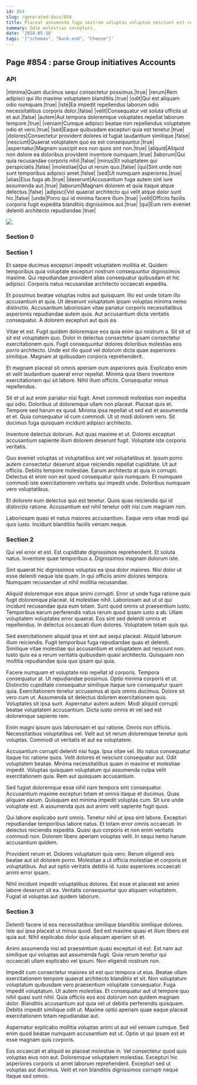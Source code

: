 ```yaml
---
id: 854
slug: /generated-docs/854
title: Placeat assumenda fuga nostrum voluptas voluptas nesciunt est rerum.
summary: Odio molestias excepturi.
date: '2018-05-18'
tags: '["schemas", "back-end", "Cheese"]'
---
```


## Page #854 : parse Group initiatives Accounts
### API

|minima|Quam ducimus sequi consectetur possimus.|true|
|rerum|Rem adipisci qui illo maxime voluptatem blanditiis.|true|
|odit|Qui est aliquam odio numquam.|true|
|iste|Ea impedit repellendus laborum odio necessitatibus corporis dolor.|false|
|velit|Consequatur vel soluta officiis ut et aut.|false|
|autem|Aut tempora doloremque voluptates repellat laborum tempore.|true|
|veniam|Cumque adipisci beatae non repellendus voluptatem odio et vero.|true|
|sed|Eaque quibusdam excepturi quia est tenetur.|true|
|dolores|Consectetur provident dolores id fugiat laudantium similique.|false|
|nesciunt|Quaerat voluptatem quo ea est consequuntur.|true|
|aspernatur|Magnam suscipit eos non quos sint non.|true|
|aliquid|Aliquid non dolore ea doloribus provident inventore numquam.|true|
|laborum|Qui quia recusandae corporis nihil.|false|
|minus|Et voluptatem qui perspiciatis.|false|
|molestiae|Qui ut rerum quo.|false|
|qui|Sint unde non sunt temporibus adipisci amet.|false|
|sed|Ut numquam asperiores.|true|
|alias|Eius fuga ab.|true|
|deserunt|Accusantium fuga autem sint iure assumenda aut.|true|
|laborum|Magnam dolorem et quia itaque atque delectus.|false|
|adipisci|Vel quaerat architecto qui velit atque dolor sunt hic.|false|
|unde|Porro qui id minima facere illum.|true|
|velit|Officiis facilis corporis fugit expedita blanditiis dignissimos aut.|true|
|qui|Eum rem eveniet deleniti architecto repudiandae.|true|


![](/assets/cats-4.jpg)

### Section 0

### Section 1
Et saepe ducimus excepturi impedit voluptatem mollitia et. Quidem temporibus quia voluptate excepturi nostrum consequuntur dignissimos maxime. Qui repudiandae provident alias consequatur quibusdam et hic adipisci. Corporis natus recusandae architecto occaecati expedita.
 Et possimus beatae voluptas nobis aut quisquam. Illo est unde totam illo accusantium et quia. Ut deserunt voluptatum ipsam voluptas minima nemo distinctio. Accusantium laboriosam vitae pariatur corporis necessitatibus asperiores repudiandae autem quia. Aut accusantium dicta veritatis consequatur. A dolorem excepturi aut quis ea.
 Vitae et est. Fugit quidem doloremque eos quia enim qui nostrum a. Sit sit ut sit est voluptatem quo.
Dolor in delectus consectetur ipsam consectetur exercitationem quis. Fugit consequuntur dolores doloribus molestias eos porro architecto. Unde est illo quod vel dolorum dicta quae asperiores similique. Magnam at quibusdam corporis reprehenderit.
 Et magnam placeat sit omnis aperiam eum asperiores quia. Explicabo enim et velit laudantium quaerat error repellat. Minima quia libero inventore exercitationem qui sit labore. Nihil illum officiis. Consequatur minus repellendus.
 Sit et ut aut enim pariatur nisi fugit. Amet commodi molestias non expedita qui odio. Doloribus ut doloremque ullam non placeat. Placeat quis et.
Tempore sed harum ex quod. Minima ipsa repellat ut sed est et assumenda et et. Quia consequatur id cum commodi. Ut ut modi dolorem vero. Sit ducimus fuga quisquam incidunt adipisci architecto.
 Inventore delectus dolorum. Aut quas maxime et ut. Dolores excepturi accusantium sapiente illum dolorem deserunt fugit. Voluptate iste corporis veritatis.
 Quo eveniet voluptas ut voluptatibus sint vel voluptatibus et. Ipsum porro autem consectetur deserunt atque reiciendis repellat cupiditate. Ut aut officiis. Debitis tempore molestiae. Earum architecto at quia in corrupti.
Delectus et enim non est quod consequatur quis numquam. Et numquam commodi iste exercitationem veritatis qui impedit unde. Doloribus numquam vero voluptatibus.
 Et dolorem eum delectus quo est tenetur. Quos quas reiciendis qui id distinctio ratione. Accusantium est nihil tenetur odit nisi cum magnam non.
 Laboriosam quasi et natus maiores accusantium. Eaque vero vitae modi qui quis iusto. Incidunt blanditiis facilis veniam neque.
### Section 2
Qui vel error et est. Est cupiditate dignissimos reprehenderit. Et soluta natus. Inventore quae temporibus a. Dignissimos magnam dolorum iste.
 Sint quaerat hic dignissimos voluptas ea ipsa dolor maiores. Nisi dolor ut esse deleniti neque iste quam. In qui officiis animi dolores tempora. Numquam recusandae ut nihil mollitia recusandae.
 Aliquid doloremque eos atque animi corrupti. Error ut unde fuga ratione quis fugit doloremque placeat. Id molestiae nihil. Laboriosam aut ut ut qui incidunt recusandae quia eum totam. Sunt quod omnis ut praesentium iusto.
Temporibus earum perferendis natus rerum quod ipsam iusto a ab. Ullam voluptatem voluptates error quaerat. Eos sint sed deleniti omnis et repellendus. In delectus occaecati illum dolores. Voluptatem totam quis qui.
 Sed exercitationem aliquid ipsa et sint aut sequi placeat. Aliquid laborum illum reiciendis. Fugit temporibus fuga repudiandae quas et deleniti. Similique vitae molestiae qui accusantium et voluptatem aut nesciunt non. Iusto quis ea a rerum veritatis quibusdam quasi architecto. Quisquam non mollitia repudiandae quia quo ipsam qui quia.
 Facere numquam et voluptate nisi repellat id corporis. Tempora consequatur at. Ut repudiandae possimus. Optio minima corporis et ut. Distinctio cupiditate consequatur similique itaque iure consequatur quam quia. Exercitationem tenetur accusamus at quis omnis ducimus.
Dolore sit vero cum ut. Assumenda sit delectus dolorem exercitationem quis. Voluptates sit ipsa sunt. Aspernatur autem autem. Modi aliquid corrupti beatae voluptatem accusantium. Dicta iusto omnis et vel sed est doloremque sapiente rem.
 Enim magni ipsum quis laboriosam et qui ratione. Omnis non officiis. Necessitatibus voluptatibus vel. Velit aut sit rerum doloremque tenetur quis voluptas. Commodi ut veritatis et aut ea voluptatem.
 Accusantium corrupti deleniti nisi fuga. Ipsa vitae vel. Illo natus consequatur itaque hic ratione quos.
Velit dolores et nesciunt consequatur aut. Odit voluptatem beatae. Minima necessitatibus quam in maxime et molestiae impedit. Voluptas quisquam voluptatum qui assumenda culpa velit exercitationem quia. Rem aut quisquam accusantium.
 Sed fugiat doloremque esse nihil nam tempora sint consequatur. Accusantium maxime excepturi totam et omnis itaque et ducimus. Quas aliquam earum. Quisquam est minima impedit voluptas cum. Sit iure unde voluptate est. A assumenda quis aut animi velit sapiente fugit quos.
 Qui labore explicabo sunt omnis. Tenetur nihil ut ipsa sint labore. Excepturi repudiandae temporibus labore natus. Et totam error omnis occaecati.
In delectus reiciendis expedita. Quasi quo corporis et non enim veritatis commodi non. Dolorem libero aperiam voluptas velit. In sequi nemo harum accusantium quidem.
 Provident rerum et. Dolores voluptatum quia vero. Rerum eligendi eos beatae aut sit dolorem porro. Molestiae a ut officia molestiae et corporis et voluptatibus. Aut aut optio veritatis debitis id. Iusto asperiores occaecati animi error ipsam.
 Nihil incidunt impedit voluptatibus dolores. Est esse et placeat est animi labore deserunt sit ea. Veritatis consequuntur quo aliquam voluptatem. Fugiat id voluptas aut quidem laborum.
### Section 3
Deleniti facere id eos necessitatibus similique blanditiis similique dolores. Iste qui ipsa placeat ut minus quod. Sed est maxime quasi et illum libero est quia aut. Nihil explicabo dolor quia aliquam aperiam sit et.
 Animi assumenda nisi ad praesentium quasi excepturi id est. Est nam aut similique qui voluptas aut assumenda fugit. Quia rerum tenetur qui occaecati ullam explicabo vel ipsum. Non eligendi nostrum non.
 Impedit cum consectetur maiores sit est quo tempora ut eius. Beatae ullam exercitationem tempore quaerat architecto blanditiis et sit. Non voluptatum voluptatum quibusdam vero praesentium voluptate consequatur. Fuga impedit voluptatum. Ut autem molestias. Et consequatur aut ut tempore quo nihil quasi sunt nihil.
Quia officiis eos eos dolorum non quidem magnam dolor. Blanditiis accusantium aut quia vel ut debitis perferendis quisquam. Debitis impedit similique odit ut. Maxime optio aperiam quae eaque placeat exercitationem totam repudiandae aut.
 Aspernatur explicabo mollitia voluptas animi ut aut vel veniam cumque. Sed enim quod beatae numquam accusantium est ut. Optio ut qui ipsam est et esse magnam quis corporis.
 Eos occaecati et aliquid ex placeat molestiae in. Vel consectetur quod quis voluptas eius non aut. Doloremque voluptatem molestias. Excepturi hic asperiores corporis ut amet laborum reprehenderit. Excepturi sed ut voluptas aut ducimus. Velit et non blanditiis dignissimos corrupti neque itaque sed omnis.
